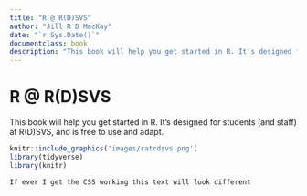 ```yaml
---
title: "R @ R(D)SVS"
author: "Jill R D MacKay"
date: "`r Sys.Date()`"
documentclass: book
description: "This book will help you get started in R. It's designed for students (and staff) at R(D)SVS, and is free to use and adapt."
---
```


# R @ R(D)SVS {-}
This book will help you get started in R. It's designed for students (and staff) at R(D)SVS, and is free to use and adapt.


```r
knitr::include_graphics('images/ratrdsvs.png')
library(tidyverse)
library(knitr)
```


<!-- If you need PDF output, uncomment bookdown::pdf_book above in YAML. You will need a LaTeX installation, e.g., https://yihui.name/tinytex/ -->




```block2


If ever I get the CSS working this text will look different


```